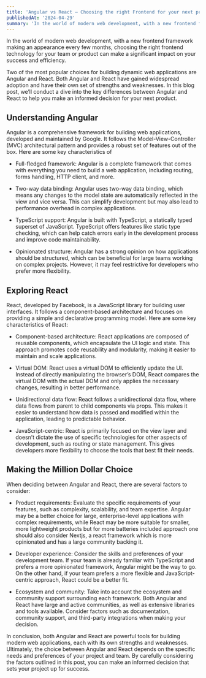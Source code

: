 ```yaml
---
title: 'Angular vs React — Choosing the right Frontend for your next product.'
publishedAt: '2024-04-29'
summary: 'In the world of modern web development, with a new frontend framework making an appearance every few months, choosing the right frontend technology for your team or product can make a significant impact on your success and efficiency.'
---
```


In the world of modern web development, with a new frontend framework making an appearance every few months, choosing the right frontend technology for your team or product can make a significant impact on your success and efficiency.

Two of the most popular choices for building dynamic web applications are Angular and React. Both Angular and React have gained widespread adoption and have their own set of strengths and weaknesses. In this blog post, we’ll conduct a dive into the key differences between Angular and React to help you make an informed decision for your next product.

## Understanding Angular

Angular is a comprehensive framework for building web applications, developed and maintained by Google. It follows the Model-View-Controller (MVC) architectural pattern and provides a robust set of features out of the box. Here are some key characteristics of

- Full-fledged framework: Angular is a complete framework that comes with everything you need to build a web application, including routing, forms handling, HTTP client, and more.

- Two-way data binding: Angular uses two-way data binding, which means any changes to the model state are automatically reflected in the view and vice versa. This can simplify development but may also lead to performance overhead in complex applications.

- TypeScript support: Angular is built with TypeScript, a statically typed superset of JavaScript. TypeScript offers features like static type checking, which can help catch errors early in the development process and improve code maintainability.

- Opinionated structure: Angular has a strong opinion on how applications should be structured, which can be beneficial for large teams working on complex projects. However, it may feel restrictive for developers who prefer more flexibility.

## Exploring React

React, developed by Facebook, is a JavaScript library for building user interfaces. It follows a component-based architecture and focuses on providing a simple and declarative programming model. Here are some key characteristics of React:

- Component-based architecture: React applications are composed of reusable components, which encapsulate the UI logic and state. This approach promotes code reusability
  and modularity, making it easier to maintain and scale applications.

- Virtual DOM: React uses a virtual DOM to efficiently update the UI. Instead of directly manipulating the browser’s DOM, React compares the virtual DOM with the actual DOM and only applies the necessary changes, resulting in better performance.

- Unidirectional data flow: React follows a unidirectional data flow, where data flows from parent to child components via props. This makes it easier to understand how data is passed
  and modified within the application, leading to predictable behavior.

- JavaScript-centric: React is primarily focused on the view layer and doesn’t dictate the use of specific technologies for other aspects of development, such as routing or state management. This gives developers more flexibility to choose the tools that best fit their needs.

## Making the Million Dollar Choice

When deciding between Angular and React, there are several factors to consider:

- Product requirements: Evaluate the specific requirements of your features, such as complexity, scalability, and team expertise. Angular may be a better choice for large, enterprise-level applications with complex requirements, while React may be more suitable for smaller, more lightweight products but for more batteries included approach one should also consider Nextjs, a react framework which is more opinionated and has a large community backing it.

- Developer experience: Consider the skills and preferences of your development team. If your team is already familiar with TypeScript and prefers a more opinionated framework, Angular might be the way to go. On the other hand, if your team prefers a more flexible and
  JavaScript-centric approach, React could be a better fit.

- Ecosystem and community: Take into account the ecosystem and community support surrounding each framework. Both Angular and React have large and active communities, as well as extensive libraries and tools available. Consider factors such as documentation,
  community support, and third-party integrations when making your decision.

In conclusion, both Angular and React are powerful tools for building modern web applications, each with its own strengths and weaknesses. Ultimately, the choice between Angular and React depends on the specific needs and preferences of your project and team. By carefully considering the factors outlined in this post, you can make an informed decision that sets your project up for success.
